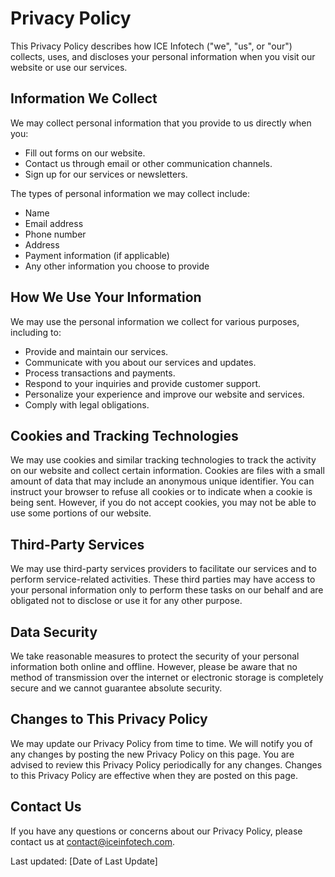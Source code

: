 
# Privacy Policy

This Privacy Policy describes how ICE Infotech ("we", "us", or "our") collects, uses, and discloses your personal information when you visit our website or use our services.

## Information We Collect

We may collect personal information that you provide to us directly when you:

- Fill out forms on our website.
- Contact us through email or other communication channels.
- Sign up for our services or newsletters.

The types of personal information we may collect include:

- Name
- Email address
- Phone number
- Address
- Payment information (if applicable)
- Any other information you choose to provide

## How We Use Your Information

We may use the personal information we collect for various purposes, including to:

- Provide and maintain our services.
- Communicate with you about our services and updates.
- Process transactions and payments.
- Respond to your inquiries and provide customer support.
- Personalize your experience and improve our website and services.
- Comply with legal obligations.

## Cookies and Tracking Technologies

We may use cookies and similar tracking technologies to track the activity on our website and collect certain information. Cookies are files with a small amount of data that may include an anonymous unique identifier. You can instruct your browser to refuse all cookies or to indicate when a cookie is being sent. However, if you do not accept cookies, you may not be able to use some portions of our website.

## Third-Party Services

We may use third-party services providers to facilitate our services and to perform service-related activities. These third parties may have access to your personal information only to perform these tasks on our behalf and are obligated not to disclose or use it for any other purpose.

## Data Security

We take reasonable measures to protect the security of your personal information both online and offline. However, please be aware that no method of transmission over the internet or electronic storage is completely secure and we cannot guarantee absolute security.

## Changes to This Privacy Policy

We may update our Privacy Policy from time to time. We will notify you of any changes by posting the new Privacy Policy on this page. You are advised to review this Privacy Policy periodically for any changes. Changes to this Privacy Policy are effective when they are posted on this page.

## Contact Us

If you have any questions or concerns about our Privacy Policy, please contact us at [contact@iceinfotech.com](mailto:contact@iceinfotech.com).

Last updated: [Date of Last Update]
